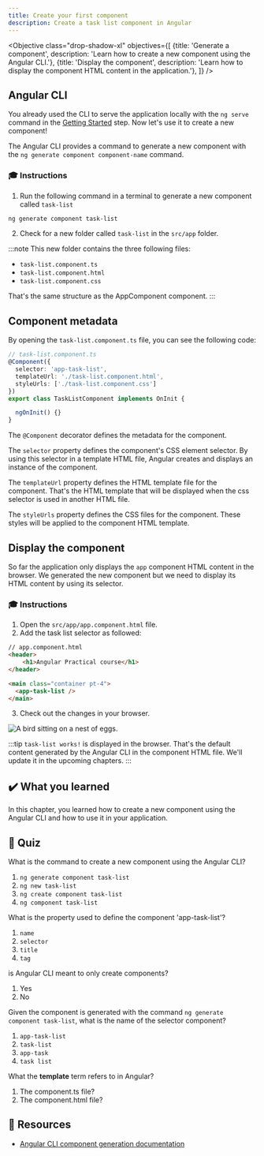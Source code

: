 ```yaml
---
title: Create your first component
description: Create a task list component in Angular
---
```



<Objective class="drop-shadow-xl" objectives={[
    {title: 'Generate a component', description: 'Learn how to create a new component using the Angular CLI.'},
    {title: 'Display the component', description: 'Learn how to display the component HTML content in the application.'},
]} />

## Angular CLI

You already used the CLI to serve the application locally with the `ng serve` command in the <a href="/practical-course/getting-started/#running-the-application" target="_blank">Getting Started</a> step. Now let's use it to create a new component!

The Angular CLI provides a command to generate a new component with the `ng generate component component-name` command.

### 🎓 Instructions

1. Run the following command in a terminal to generate a new component called `task-list`

```bash
ng generate component task-list
```

2. Check for a new folder called `task-list` in the `src/app` folder.


:::note
This new folder contains the three following files:

- `task-list.component.ts`
- `task-list.component.html`
- `task-list.component.css`

That's the same structure as the AppComponent component.
:::

## Component metadata

By opening the `task-list.component.ts` file, you can see the following code:

```typescript
// task-list.component.ts
@Component({
  selector: 'app-task-list',
  templateUrl: './task-list.component.html',
  styleUrls: ['./task-list.component.css']
})
export class TaskListComponent implements OnInit {

  ngOnInit() {}
}
```

The `@Component` decorator defines the metadata for the component.

The `selector` property defines the component's CSS element selector.
By using this selector in a template HTML file, Angular creates and displays an instance of the component.

The `templateUrl` property defines the HTML template file for the component.
That's the HTML template that will be displayed when the css selector is used in another HTML file.

The `styleUrls` property defines the CSS files for the component.
These styles will be applied to the component HTML template.


## Display the component

So far the application only displays the `app` component HTML content in the browser.
We generated the new component but we need to display its HTML content by using its selector.

### 🎓 Instructions

1. Open the `src/app/app.component.html` file.
2. Add the task list selector as followed:

```html ins={"Add the task list selector (and the main tag for styling and semantic purposes)": 5-8}
// app.component.html
<header>
    <h1>Angular Practical course</h1>
</header>

<main class="container pt-4">
  <app-task-list />
</main>
```

3. Check out the changes in your browser.

<Image class="shadow-xl rounded-xl" src={creationImg} alt="A bird sitting on a nest of eggs."/>

:::tip
`task-list works!` is displayed in the browser.
That's the default content generated by the Angular CLI in the component HTML file. We'll update it in the upcoming chapters.
:::

## ✔️ What you learned

In this chapter, you learned how to create a new component using the Angular CLI and how to use it in your application.

## 🚦 Quiz

What is the command to create a new component using the Angular CLI?

1. `ng generate component task-list`
2. `ng new task-list`
3. `ng create component task-list`
4. `ng component task-list`

What is the property used to define the component 'app-task-list'?

1. `name`
2. `selector`
3. `title`
4. `tag`

is Angular CLI meant to only create components?

1. Yes
2. No

Given the component is generated with the command `ng generate component task-list`, what is the name of the selector component?

1. `app-task-list`
2. `task-list`
3. `app-task`
4. `task list`

What the **template** term refers to in Angular?

1. The component.ts file?
2. The component.html file?

## 🔗 Resources

- <a href="https://angular.dev/cli/generate/component" target="_blank">Angular CLI component generation documentation</a>
